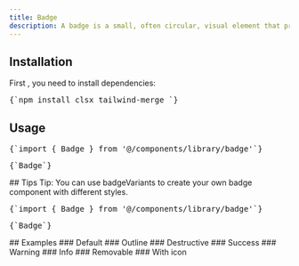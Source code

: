 ```yaml
---
title: Badge
description: A badge is a small, often circular, visual element that provides information or context about an item. It can be used to indicate status, notifications, or other relevant details.
---
```


<ComponentPreview name="badge-demo" />

## Installation

<div className="not-prose px-4 md:px-0">
  <Step>
    <StepItem title="Install Dependencies">
      First , you need to install dependencies:
      <Pre className="language-bash">{`npm install clsx tailwind-merge `}</Pre>
    </StepItem>
    <StepItem title="Create utils.ts">
      <ComponentUtilsText />
      <ComponentUtils />
    </StepItem>
    <StepItem title="Create Badge Component">
      <ComponentSource name="badge-demo" />
    </StepItem>
  </Step>
</div>

## Usage

<div className="not-prose space-y-6">
  <Pre>{`import { Badge } from '@/components/library/badge'`}</Pre>
  <Pre>{`<Badge variant="outline">Badge</Badge>`}</Pre>
</div>
## Tips Tip: You can use <MdxBadge>badgeVariants</MdxBadge> to create your own
badge component with different styles.
<div className="not-prose space-y-6">
  <Pre>{`import { Badge } from '@/components/library/badge'`}</Pre>
  <Pre>{`<Link className={badgeVariants({ variant: "outline" })}>Badge</Link>`}</Pre>
</div>
## Examples ### Default
<ComponentPreview name="badge-demo" />
### Outline
<ComponentPreview name="badge-demo" variant="outline" />
### Destructive
<ComponentPreview name="badge-demo" variant="destructive" />
### Success
<ComponentPreview name="badge-demo" variant="success" />
### Warning
<ComponentPreview name="badge-demo" variant="warning" />
### Info
<ComponentPreview name="badge-demo" variant="info" />
### Removable
<ComponentPreview name="badge-demo" variant="removable" />
### With icon
<ComponentPreview name="badge-demo" variant="icon" />

